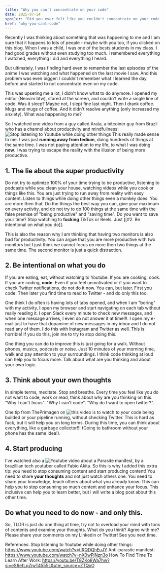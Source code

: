 ```yaml
---
title: "Why you can't concentrate on your code"
date: 2025-07-14
spoiler: "Did you ever felt like you couldn't concentrate on your code anymore?"
href: "why-you-cant-code"
---
```



Recently I was thinking about something that was happening to me and I am sure that it happens to lots of people - maybe with you too, if you clicked on this blog. When I was a child, I was one of the bests students in my class. I had good grades without even studying too much. I remembered everything I watched, everything I did and everything I heard.

But ultimately, I was finding hard even to remember the last episodes of the anime I was watching and what happened on the last movie I saw. And this problem was even bigger: I couldn't remember what I learned the day before and started to not concentrate even on my code.

This was upseting me a lot, I didn't know what to do anymore. I opened my editor (Neovim btw), stared at the screen, and couldn't write a single line of code. Was it sleep? Maybe not, I slept fine last night. Then I drank coffee. Mugs and mugs of coffee. And it didn't resolve anything (only increased my anxiety). What was happening to me?

So I watched one video from a guy called Arata, a bitcoiner guy from Brazil who has a channel about productivity and mindfullness:  ![Stop listening to Youtube while doing other things](https://www.youtube.com/watch?v=tIRQDQhEuJY) This really made sense to me. I was just **running away from tedium**, doing hundreds of things at the same time. I was not paying attention to my life, to what I was doing **now**. I was trying to escape the reality with the illusion of being more productive.

## 1. The lie about the super productivity

Do not try to optimize 100% of your time trying to be productive, listening to podcasts while you clean your house, watching videos while you cook or things like this. You are just trying to run away from reality with easy content. Listen to things while doing other things even a monkey does. You are more then that. Do the things the best way you can, give your maximum on every activity, and do not try to do 100 things at the same time with the false premise of "being productive" and "saving time". Do you want to save your time? Stop watching to **fucking** TikTok or Reels. Just [[#2. Be intentional on what you do]].

This is also the reason why I am thinking that having two monitors is also bad for productivity. You can argue that you are more productive with two monitors but I just think we cannot focus on more then two things at the same time. The second monitor is just a quick distraction.

## 2. Be intentional on what you do

If you are eating, eat, without watching to Youtube. If you are cooking, cook. If you are coding, **code**. Even if you feel unmotivated or if you want to check Twitter notifications, do not do it now. You can, but later. First you code. Then later you find time to read to Twitter - and do only this too.

One think I do often is having lots of tabs opened, and when I am "boring" with my activity, I open my browser and start navigating on each tab without really reading it. I open Slack every minute to check new messages, and when one message arrives, I even do not answer it at time!!!. I open my e-mail just to have that dopamine of new messages in my inbox and I do not read any of them. I do this with Instagram and Twitter as well. This is horrible! If you do this, join me to try to stop doing this.

One thing you can do to improve this is just going for a walk. Without phones, musics, podcasts or noise. Just 10 minutes of your morning time, walk and pay attention to your surroundings. I think code thinking at loud can help you to focus more. Talk about what are you thinking and about your own logic.


## 3. Think about your own thoughts

In simple terms, meditate. Stop and breathe. Every time you feel like you do not want to code, work or read, think about why are you thinking on this. "Why I can't focus". "Why I can't code". "Why do I want to open twitter?".

One tip from ThePrimagen on ![this video](https://youtu.be/T8ZKo8Wa7hw?si=eS6efLqZjwT4555L&utm_source=ZTQxO ) is to watch to your code being builded or your pipeline running, without checking Twitter. This is hard as fuck, but it will help you on long terms. During this time, you can think about everything, like a garbage collector!!! (Going to bathroom without your phone has the same idea!).  

## 4. Start producing

I've watched also a ![Youtube video about a Parasite manifest](https://www.youtube.com/watch?v=nX0wPjNzn3o),  by a brazillian tech youtuber called Fabio Akita. So this is why I added this extra tip: you need to stop consuming content and start producing content! You need to share **your thoughts** and not just watch others one. You need to share your knowledge, teach others about what you already know. This can help you to stop consuming so much content and enhance your focus. This inclusive can help you to learn better, but I will write a blog post about this other time.

## Do what you need to do now - and only this.

So, TLDR is just do one thing at time, try not to overload your mind with tons of contents and examine your thoughts. What do you think? Agree with me? Please share your comments on my Linkedin or Twitter! See you next time.

References:
Stop listening to Youtube while doing other things: https://www.youtube.com/watch?v=tIRQDQhEuJY
Anti-parasite manifest: https://www.youtube.com/watch?v=nX0wPjNzn3o
How To Find Time To Learn After Work: https://youtu.be/T8ZKo8Wa7hw?si=eS6efLqZjwT4555L&utm_source=ZTQxO




